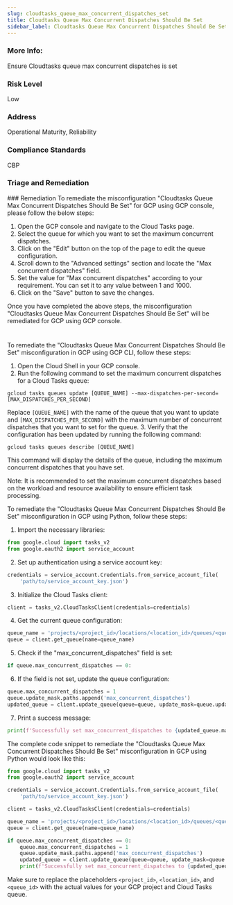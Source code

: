 ```yaml
---
slug: cloudtasks_queue_max_concurrent_dispatches_set
title: Cloudtasks Queue Max Concurrent Dispatches Should Be Set
sidebar_label: Cloudtasks Queue Max Concurrent Dispatches Should Be Set
---
```


### More Info:

Ensure Cloudtasks queue max concurrent dispatches is set

### Risk Level

Low

### Address

Operational Maturity, Reliability

### Compliance Standards

CBP

### Triage and Remediation
<Tabs>
<Tab title='Remediation'>
### Remediation

<AccordionGroup>
<Accordion title='Using Console' defaultOpen='true'>
To remediate the misconfiguration "Cloudtasks Queue Max Concurrent Dispatches Should Be Set" for GCP using GCP console, please follow the below steps:

1. Open the GCP console and navigate to the Cloud Tasks page.
2. Select the queue for which you want to set the maximum concurrent dispatches.
3. Click on the "Edit" button on the top of the page to edit the queue configuration.
4. Scroll down to the "Advanced settings" section and locate the "Max concurrent dispatches" field.
5. Set the value for "Max concurrent dispatches" according to your requirement. You can set it to any value between 1 and 1000.
6. Click on the "Save" button to save the changes.

Once you have completed the above steps, the misconfiguration "Cloudtasks Queue Max Concurrent Dispatches Should Be Set" will be remediated for GCP using GCP console.

#
</Accordion>

<Accordion title='Using CLI'>
To remediate the "Cloudtasks Queue Max Concurrent Dispatches Should Be Set" misconfiguration in GCP using GCP CLI, follow these steps:

1. Open the Cloud Shell in your GCP console.
2. Run the following command to set the maximum concurrent dispatches for a Cloud Tasks queue:
```
gcloud tasks queues update [QUEUE_NAME] --max-dispatches-per-second=[MAX_DISPATCHES_PER_SECOND]
```
Replace `[QUEUE_NAME]` with the name of the queue that you want to update and `[MAX_DISPATCHES_PER_SECOND]` with the maximum number of concurrent dispatches that you want to set for the queue.
3. Verify that the configuration has been updated by running the following command:
```
gcloud tasks queues describe [QUEUE_NAME]
```
This command will display the details of the queue, including the maximum concurrent dispatches that you have set.

Note: It is recommended to set the maximum concurrent dispatches based on the workload and resource availability to ensure efficient task processing.
</Accordion>

<Accordion title='Using Python'>
To remediate the "Cloudtasks Queue Max Concurrent Dispatches Should Be Set" misconfiguration in GCP using Python, follow these steps:

1. Import the necessary libraries:

```python
from google.cloud import tasks_v2
from google.oauth2 import service_account
```

2. Set up authentication using a service account key:

```python
credentials = service_account.Credentials.from_service_account_file(
    'path/to/service_account_key.json')
```

3. Initialize the Cloud Tasks client:

```python
client = tasks_v2.CloudTasksClient(credentials=credentials)
```

4. Get the current queue configuration:

```python
queue_name = 'projects/<project_id>/locations/<location_id>/queues/<queue_id>'
queue = client.get_queue(name=queue_name)
```

5. Check if the "max_concurrent_dispatches" field is set:

```python
if queue.max_concurrent_dispatches == 0:
```

6. If the field is not set, update the queue configuration:

```python
queue.max_concurrent_dispatches = 1
queue.update_mask.paths.append('max_concurrent_dispatches')
updated_queue = client.update_queue(queue=queue, update_mask=queue.update_mask)
```

7. Print a success message:

```python
print(f'Successfully set max_concurrent_dispatches to {updated_queue.max_concurrent_dispatches}.')
```

The complete code snippet to remediate the "Cloudtasks Queue Max Concurrent Dispatches Should Be Set" misconfiguration in GCP using Python would look like this:

```python
from google.cloud import tasks_v2
from google.oauth2 import service_account

credentials = service_account.Credentials.from_service_account_file(
    'path/to/service_account_key.json')

client = tasks_v2.CloudTasksClient(credentials=credentials)

queue_name = 'projects/<project_id>/locations/<location_id>/queues/<queue_id>'
queue = client.get_queue(name=queue_name)

if queue.max_concurrent_dispatches == 0:
    queue.max_concurrent_dispatches = 1
    queue.update_mask.paths.append('max_concurrent_dispatches')
    updated_queue = client.update_queue(queue=queue, update_mask=queue.update_mask)
    print(f'Successfully set max_concurrent_dispatches to {updated_queue.max_concurrent_dispatches}.')
```

Make sure to replace the placeholders `<project_id>`, `<location_id>`, and `<queue_id>` with the actual values for your GCP project and Cloud Tasks queue.
</Accordion>

</AccordionGroup>
</Tab>
</Tabs>

